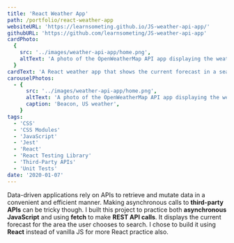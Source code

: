 ```yaml
---
title: 'React Weather App'
path: /portfolio/react-weather-app
websiteURL: 'https://learnsometing.github.io/JS-weather-api-app/'
githubURL: 'https://github.com/learnsometing/JS-weather-api-app'
cardPhoto:
  {
    src: '../images/weather-api-app/home.png',
    altText: 'A photo of the OpenWeatherMap API app displaying the weather for Beacon, US.',
  }
cardText: 'A React weather app that shows the current forecast in a searchable area.'
carouselPhotos:
  - {
      src: '../images/weather-api-app/home.png',
      altText: 'A photo of the OpenWeatherMap API app displaying the weather for Beacon, US.',
      caption: 'Beacon, US weather',
    }
tags:
  - 'CSS'
  - 'CSS Modules'
  - 'JavaScript'
  - 'Jest'
  - 'React'
  - 'React Testing Library'
  - 'Third-Party APIs'
  - 'Unit Tests'
date: '2020-01-07'
---
```


<Grid item>
  <DescriptionParagraph variant={'body1'} gutterBottom>
    Data-driven applications rely on APIs to retrieve and mutate data in a convenient
    and efficient manner. Making asynchronous calls to <strong>third-party APIs</strong> can be tricky
    though.
  </DescriptionParagraph>
</Grid>
<Grid item>
  <DescriptionParagraph variant={'body1'} gutterBottom>
    I built this project to practice both <strong>asynchronous JavaScript</strong> and using
    <strong>fetch</strong> to make <strong>REST API calls</strong>. It displays the current forecast for the area
    the user chooses to search. I chose to build it using <strong>React</strong> instead of vanilla
    JS for more React practice also.
  </DescriptionParagraph>
</Grid>
